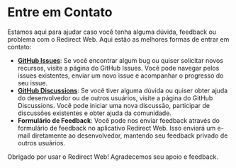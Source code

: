 # Entre em Contato

Estamos aqui para ajudar caso você tenha alguma dúvida, feedback ou problema com o Redirect Web. Aqui estão as melhores formas de entrar em contato:

- **[GitHub Issues](https://github.com/mshibanami/RedirectWeb/issues)**: Se você encontrar algum bug ou quiser solicitar novos recursos, visite a página do GitHub Issues. Você pode navegar pelos issues existentes, enviar um novo issue e acompanhar o progresso do seu issue.
- **[GitHub Discussions](https://github.com/mshibanami/RedirectWeb/discussions)**: Se você tiver alguma dúvida ou quiser obter ajuda do desenvolvedor ou de outros usuários, visite a página do GitHub Discussions. Você pode iniciar uma nova discussão, participar de discussões existentes e obter ajuda da comunidade.
- **Formulário de Feedback**: Você pode nos enviar feedback através do formulário de feedback no aplicativo Redirect Web. Isso enviará um e-mail diretamente ao desenvolvedor, mantendo seu feedback privado de outros usuários.

Obrigado por usar o Redirect Web! Agradecemos seu apoio e feedback.
